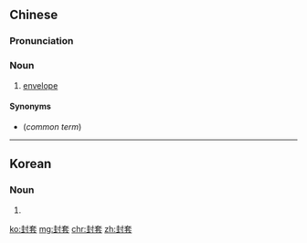 ==Chinese==
{{zh-forms}}

===Pronunciation===
{{zh-pron
|m=fēngtào
|cat=n
}}

===Noun===
{{zh-noun}}

# [[envelope]] {{gloss|wrapper for mailing}}

====Synonyms====
* {{zh-l|信封}} (''common term'')

----

==Korean==
{{ko-hanjatab}}

===Noun===
{{ko-noun|hj|hangeul=봉투}}

# {{hanja form of|봉투|[[envelope]]}}

[[ko:封套]]
[[mg:封套]]
[[chr:封套]]
[[zh:封套]]